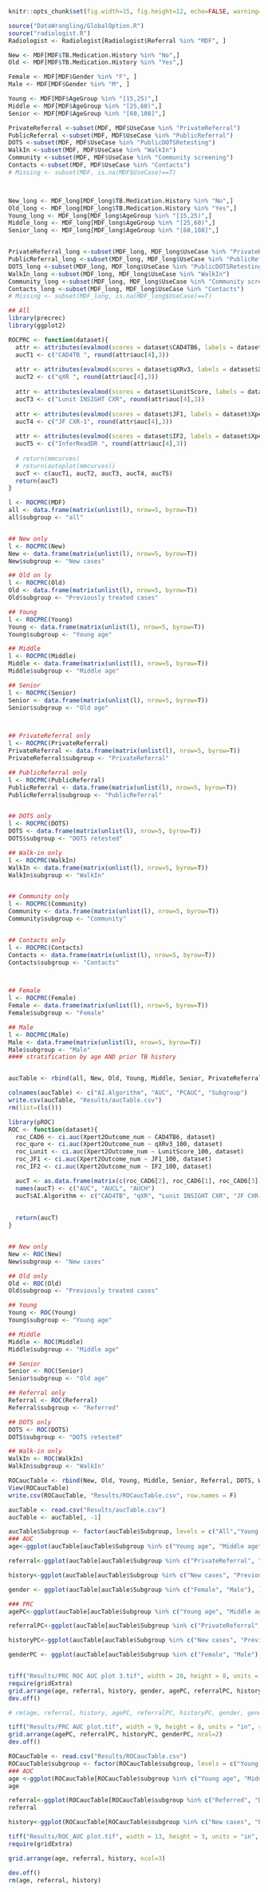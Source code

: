 ```r
knitr::opts_chunk$set(fig.width=15, fig.height=12, echo=FALSE, warning=FALSE, message=FALSE)
```


```r
source("DataWrangling/GlobalOption.R")
source("radiologist.R")
Radiologist <- Radiologist[Radiologist$Referral %in% "MDF", ]

New <- MDF[MDF$TB.Medication.History %in% "No",]
Old <- MDF[MDF$TB.Medication.History %in% "Yes",]

Female <- MDF[MDF$Gender %in% "F", ]
Male <- MDF[MDF$Gender %in% "M", ]

Young <- MDF[MDF$AgeGroup %in% "[15,25)",]
Middle <- MDF[MDF$AgeGroup %in% "[25,60)",]
Senior <- MDF[MDF$AgeGroup %in% "[60,108]",]

PrivateReferral <-subset(MDF, MDF$UseCase %in% "PrivateReferral")
PublicReferral <-subset(MDF, MDF$UseCase %in% "PublicReferral")
DOTS <-subset(MDF, MDF$UseCase %in% "PublicDOTSRetesting")
WalkIn <-subset(MDF, MDF$UseCase %in% "WalkIn")
Community <-subset(MDF, MDF$UseCase %in% "Community screening")
Contacts <-subset(MDF, MDF$UseCase %in% "Contacts")
# Missing <- subset(MDF, is.na(MDF$UseCase)==T)



New_long <- MDF_long[MDF_long$TB.Medication.History %in% "No",]
Old_long <- MDF_long[MDF_long$TB.Medication.History %in% "Yes",]
Young_long <- MDF_long[MDF_long$AgeGroup %in% "[15,25)",]
Middle_long <- MDF_long[MDF_long$AgeGroup %in% "[25,60)",]
Senior_long <- MDF_long[MDF_long$AgeGroup %in% "[60,108]",]


PrivateReferral_long <-subset(MDF_long, MDF_long$UseCase %in% "PrivateReferral")
PublicReferral_long <-subset(MDF_long, MDF_long$UseCase %in% "PublicReferral")
DOTS_long <-subset(MDF_long, MDF_long$UseCase %in% "PublicDOTSRetesting")
WalkIn_long <-subset(MDF_long, MDF_long$UseCase %in% "WalkIn")
Community_long <-subset(MDF_long, MDF_long$UseCase %in% "Community screening")
Contacts_long <-subset(MDF_long, MDF_long$UseCase %in% "Contacts")
# Missing <- subset(MDF_long, is.na(MDF_long$UseCase)==T)

```

```r
## All
library(precrec)
library(ggplot2)

ROCPRC <- function(dataset){
  attr <- attributes(evalmod(scores = dataset$CAD4TB6, labels = dataset$Xpert2Outcome_num))
  aucT1 <- c("CAD4TB ", round(attr$auc[4],3))
  
  attr <- attributes(evalmod(scores = dataset$qXRv3, labels = dataset$Xpert2Outcome_num))
  aucT2 <- c("qXR ", round(attr$auc[4],3))
  
  attr <- attributes(evalmod(scores = dataset$LunitScore, labels = dataset$Xpert2Outcome_num))
  aucT3 <- c("Lunit INSIGHT CXR", round(attr$auc[4],3))
  
  attr <- attributes(evalmod(scores = dataset$JF1, labels = dataset$Xpert2Outcome_num))
  aucT4 <- c("JF CXR-1", round(attr$auc[4],3))
  
  attr <- attributes(evalmod(scores = dataset$IF2, labels = dataset$Xpert2Outcome_num))
  aucT5 <- c("InferReadDR ", round(attr$auc[4],3))
  
  # return(mmcurves)
  # return(autoplot(mmcurves))
  aucT <- c(aucT1, aucT2, aucT3, aucT4, aucT5)
  return(aucT)
}

l <- ROCPRC(MDF)
all <- data.frame(matrix(unlist(l), nrow=5, byrow=T))
all$subgroup <- "all"


## New only
l <- ROCPRC(New)
New <- data.frame(matrix(unlist(l), nrow=5, byrow=T))
New$subgroup <- "New cases"

## Old on ly
l <- ROCPRC(Old)
Old <- data.frame(matrix(unlist(l), nrow=5, byrow=T))
Old$subgroup <- "Previously treated cases"

## Young
l <- ROCPRC(Young)
Young <- data.frame(matrix(unlist(l), nrow=5, byrow=T))
Young$subgroup <- "Young age"

## Middle
l <- ROCPRC(Middle)
Middle <- data.frame(matrix(unlist(l), nrow=5, byrow=T))
Middle$subgroup <- "Middle age"

## Senior
l <- ROCPRC(Senior)
Senior <- data.frame(matrix(unlist(l), nrow=5, byrow=T))
Senior$subgroup <- "Old age"



## PrivateReferral only
l <- ROCPRC(PrivateReferral)
PrivateReferral <- data.frame(matrix(unlist(l), nrow=5, byrow=T))
PrivateReferral$subgroup <- "PrivateReferral"

## PublicReferral only
l <- ROCPRC(PublicReferral)
PublicReferral <- data.frame(matrix(unlist(l), nrow=5, byrow=T))
PublicReferral$subgroup <- "PublicReferral"


## DOTS only
l <- ROCPRC(DOTS)
DOTS <- data.frame(matrix(unlist(l), nrow=5, byrow=T))
DOTS$subgroup <- "DOTS retested"

## Walk-in only
l <- ROCPRC(WalkIn)
WalkIn <- data.frame(matrix(unlist(l), nrow=5, byrow=T))
WalkIn$subgroup <- "WalkIn"


## Community only
l <- ROCPRC(Community)
Community <- data.frame(matrix(unlist(l), nrow=5, byrow=T))
Community$subgroup <- "Community"


## Contacts only
l <- ROCPRC(Contacts)
Contacts <- data.frame(matrix(unlist(l), nrow=5, byrow=T))
Contacts$subgroup <- "Contacts"



## Female
l <- ROCPRC(Female)
Female <- data.frame(matrix(unlist(l), nrow=5, byrow=T))
Female$subgroup <- "Female"

## Male
l <- ROCPRC(Male)
Male <- data.frame(matrix(unlist(l), nrow=5, byrow=T))
Male$subgroup <- "Male"
#### stratification by age AND prior TB history


aucTable <- rbind(all, New, Old, Young, Middle, Senior, PrivateReferral, PublicReferral, DOTS, WalkIn,Community, Contacts, Female, Male)

colnames(aucTable) <- c("AI.Algorithm", "AUC", "PCAUC", "Subgroup")
write.csv(aucTable, "Results/aucTable.csv")
rm(list=(ls()))
```



```r

library(pROC)
ROC <- function(dataset){
  roc_CAD6 <- ci.auc(Xpert2Outcome_num ~ CAD4TB6, dataset)
  roc_qure <- ci.auc(Xpert2Outcome_num ~ qXRv3_100, dataset)
  roc_Lunit <- ci.auc(Xpert2Outcome_num ~ LunitScore_100, dataset)
  roc_JF1 <- ci.auc(Xpert2Outcome_num ~ JF1_100, dataset)
  roc_IF2 <- ci.auc(Xpert2Outcome_num ~ IF2_100, dataset)

  aucT <- as.data.frame(matrix(c(roc_CAD6[2], roc_CAD6[1], roc_CAD6[3], roc_qure[2], roc_qure[1], roc_qure[3], roc_Lunit[2], roc_Lunit[1], roc_Lunit[3], roc_JF1[2], roc_JF1[1], roc_JF1[3], roc_IF2[2], roc_IF2[1], roc_IF2[3]),  byrow=TRUE, ncol =  3))
  names(aucT) <- c("AUC", "AUCL", "AUCH")
  aucT$AI.Algorithm <- c("CAD4TB", "qXR", "Lunit INSIGHT CXR", "JF CXR-1", "InferReadDR")
  
  
  return(aucT)
}


## New only
New <- ROC(New)
New$subgroup <- "New cases"

## Old only
Old <- ROC(Old)
Old$subgroup <- "Previously treated cases"

## Young
Young <- ROC(Young)
Young$subgroup <- "Young age"

## Middle
Middle <- ROC(Middle)
Middle$subgroup <- "Middle age"

## Senior
Senior <- ROC(Senior)
Senior$subgroup <- "Old age"

## Referral only
Referral <- ROC(Referral)
Referral$subgroup <- "Referred"

## DOTS only
DOTS <- ROC(DOTS)
DOTS$subgroup <- "DOTS retested"

## Walk-in only
WalkIn <- ROC(WalkIn)
WalkIn$subgroup <- "WalkIn"

ROCaucTable <- rbind(New, Old, Young, Middle, Senior, Referral, DOTS, WalkIn)
View(ROCaucTable)
write.csv(ROCaucTable, "Results/ROCaucTable.csv", row.names = F)
```


```r
aucTable <- read.csv("Results/aucTable.csv")
aucTable <- aucTable[, -1]

aucTable$Subgroup <- factor(aucTable$Subgroup, levels = c("All","Young age", "Middle age", "Old age", "PrivateReferral", "PublicReferral", "DOTS", "WalkIn", "Community", "Contacts", "New cases", "Previously treated cases", "Female", "Male"))
### AUC
age<-ggplot(aucTable[aucTable$Subgroup %in% c("Young age", "Middle age", "Old age"), ], aes(x=AI.Algorithm, y=AUC, fill=Subgroup)) +  geom_bar(stat="identity", width=0.6, position=position_dodge())+theme_minimal()+ theme(legend.position = "top")+  ylim(0, 0.95) + theme(panel.grid.minor = element_line(size=0.5)) + scale_y_continuous(minor_breaks = seq(0 , 0.95, 0.05), breaks = seq(0.65, 0.95, 0.05)) 

referral<-ggplot(aucTable[aucTable$Subgroup %in% c("PrivateReferral", "PublicReferral", "DOTS", "WalkIn", "Community", "Contacts"), ], aes(x=AI.Algorithm, y=AUC, fill=Subgroup)) + geom_bar(stat="identity", width=0.7, position=position_dodge())+theme_minimal()+ theme(legend.position = "top")+  ylim(0, 0.95) + theme(panel.grid.minor = element_line(size=0.5)) + scale_y_continuous(minor_breaks = seq(0 , 0.95, 0.05), breaks = seq(0.65, 0.95, 0.05)) 

history<-ggplot(aucTable[aucTable$Subgroup %in% c("New cases", "Previously treated cases"), ], aes(x=AI.Algorithm, y=AUC, fill=Subgroup)) + geom_bar(stat="identity", width=0.5, position=position_dodge())+theme_minimal() + theme(legend.position = "top") +  ylim(0, 0.95) + theme(panel.grid.minor = element_line(size=0.5)) + scale_y_continuous(minor_breaks = seq(0 , 0.95, 0.05), breaks = seq(0.65, 0.95, 0.05)) 

gender <- ggplot(aucTable[aucTable$Subgroup %in% c("Female", "Male"), ], aes(x=AI.Algorithm, y=AUC, fill=Subgroup)) + geom_bar(stat="identity", width=0.5, position=position_dodge())+theme_minimal() + theme(legend.position = "top") +  ylim(0, 0.95) + theme(panel.grid.minor = element_line(size=0.5)) + scale_y_continuous(minor_breaks = seq(0 , 0.95, 0.05), breaks = seq(0.65, 0.95, 0.05)) 

### PRC
agePC<-ggplot(aucTable[aucTable$Subgroup %in% c("Young age", "Middle age", "Old age"), ], aes(x=AI.Algorithm, y=PCAUC, fill=Subgroup)) +  geom_bar(stat="identity", width=0.6, position=position_dodge())+theme_minimal()+ theme(legend.position = "top")+  ylim(0.3, 0.8) + theme(panel.grid.minor = element_line(size=0.5)) + scale_y_continuous(minor_breaks = seq(0 , 0.8, 0.05), breaks = seq(0.3, 0.8, 0.05)) 

referralPC<-ggplot(aucTable[aucTable$Subgroup %in% c("PrivateReferral", "PublicReferral", "DOTS", "WalkIn", "Community", "Contacts"), ], aes(x=AI.Algorithm, y=PCAUC, fill=Subgroup)) + geom_bar(stat="identity", width=0.7, position=position_dodge())+theme_minimal()+ theme(legend.position = "top")+  ylim(0.3, 0.8) + theme(panel.grid.minor = element_line(size=0.5)) + scale_y_continuous(minor_breaks = seq(0 , 0.8, 0.05), breaks = seq(0.3, 0.8, 0.05)) 

historyPC<-ggplot(aucTable[aucTable$Subgroup %in% c("New cases", "Previously treated cases"), ], aes(x=AI.Algorithm, y=PCAUC, fill=Subgroup)) + geom_bar(stat="identity", width=0.5, position=position_dodge())+theme_minimal() + theme(legend.position = "top") +  ylim(0.3, 0.8) + theme(panel.grid.minor = element_line(size=0.5)) + scale_y_continuous(minor_breaks = seq(0 , 0.8, 0.05), breaks = seq(0.3, 0.8, 0.05)) 

genderPC <- ggplot(aucTable[aucTable$Subgroup %in% c("Female", "Male"), ], aes(x=AI.Algorithm, y=PCAUC, fill=Subgroup)) + geom_bar(stat="identity", width=0.5, position=position_dodge())+theme_minimal() + theme(legend.position = "top") +  ylim(0, 0.95) + theme(panel.grid.minor = element_line(size=0.5)) + scale_y_continuous(minor_breaks = seq(0 , 0.95, 0.05), breaks = seq(0.65, 0.95, 0.05)) 


tiff("Results/PRC ROC AUC plot 3.tif", width = 20, height = 8, units = "in", res = 110)
require(gridExtra)
grid.arrange(age, referral, history, gender, agePC, referralPC, historyPC, genderPC, ncol=4)
dev.off()

# rm(age, referral, history, agePC, referralPC, historyPC, gender, genderPC)

tiff("Results/PRC AUC plot.tif", width = 9, height = 8, units = "in", res = 100)
grid.arrange(agePC, referralPC, historyPC, genderPC, ncol=2)
dev.off()
```

```r
ROCaucTable <- read.csv("Results/ROCaucTable.csv")
ROCaucTable$subgroup <- factor(ROCaucTable$subgroup, levels = c("Young age", "Middle age", "Old age", "Referred", "DOTS retested", "WalkIn", "New cases", "Previously treated cases"))
### AUC
age <-ggplot(ROCaucTable[ROCaucTable$subgroup %in% c("Young age", "Middle age", "Old age"), ], aes(x=AI.Algorithm, y=AUC, fill=subgroup)) +  geom_bar(stat="identity", width=0.6, position=position_dodge()) + geom_errorbar(aes(ymin=AUCL, ymax=AUCH), width=.2, position=position_dodge(0.7)) + theme_minimal()+ theme(legend.position = "top")+  ylim(0, 0.95) + theme(panel.grid.minor = element_line(size=0.5)) + scale_y_continuous(minor_breaks = seq(0 , 0.95, 0.05), breaks = seq(0.65, 0.95, 0.05)) 
age

referral<-ggplot(ROCaucTable[ROCaucTable$subgroup %in% c("Referred", "DOTS retested", "WalkIn"), ], aes(x=AI.Algorithm, y=AUC, fill=subgroup)) + geom_bar(stat="identity", width=0.7, position=position_dodge())+theme_minimal()+ theme(legend.position = "top")+  ylim(0, 0.95) + theme(panel.grid.minor = element_line(size=0.5)) + scale_y_continuous(minor_breaks = seq(0 , 0.95, 0.05), breaks = seq(0.65, 0.95, 0.05)) + geom_errorbar(aes(ymin=AUCL, ymax=AUCH), width=.2, position=position_dodge(0.6)) 
referral

history<-ggplot(ROCaucTable[ROCaucTable$subgroup %in% c("New cases", "Previously treated cases"), ], aes(x=AI.Algorithm, y=AUC, fill=subgroup)) + geom_bar(stat="identity", width=0.5, position=position_dodge())+theme_minimal() + theme(legend.position = "top") +  ylim(0, 0.95) + theme(panel.grid.minor = element_line(size=0.5)) + scale_y_continuous(minor_breaks = seq(0 , 0.95, 0.05), breaks = seq(0.65, 0.95, 0.05)) + geom_errorbar(aes(ymin=AUCL, ymax=AUCH), width=.2, position=position_dodge(0.6))

tiff("Results/ROC_AUC plot.tif", width = 13, height = 3, units = "in", res = 100)
require(gridExtra)

grid.arrange(age, referral, history, ncol=3)

dev.off()
rm(age, referral, history)
```



